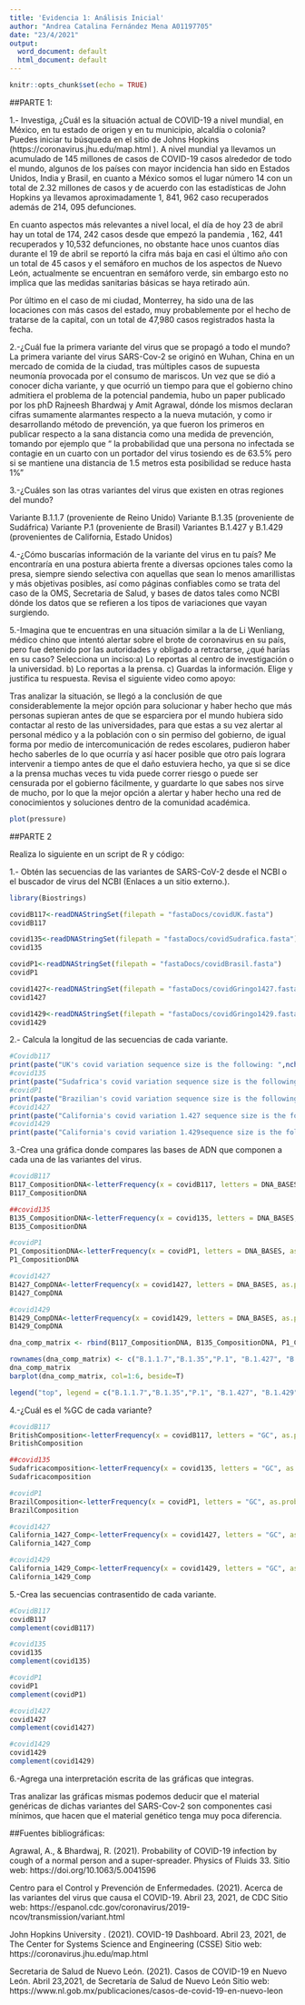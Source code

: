 ---
title: 'Evidencia 1: Análisis Inicial'
author: "Andrea Catalina Fernández Mena A01197705"
date: "23/4/2021"
output:
  word_document: default
  html_document: default
---

```{r setup, include=FALSE}
knitr::opts_chunk$set(echo = TRUE)
```

##PARTE 1:

1.- Investiga, ¿Cuál es la situación actual de COVID-19 a nivel mundial, en México, en tu estado de origen y en tu municipio, alcaldía o colonia? Puedes iniciar tu búsqueda en el sitio de Johns Hopkins (https://coronavirus.jhu.edu/map.html ).
  A nivel mundial ya llevamos un acumulado de 145 millones de casos de COVID-19  casos alrededor de todo el mundo, algunos de los países con  mayor incidencia han sido en Estados Unidos, India y Brasil, en cuanto a México somos el lugar número 14  con un total de 2.32 millones de casos y de acuerdo con las estadísticas de John Hopkins ya llevamos  aproximadamente 1, 841, 962 caso recuperados además de 214, 095 defunciones.

  En cuanto aspectos más relevantes a nivel local, el día de hoy 23 de abril hay un total de 174, 242 casos desde que empezó la pandemia , 162, 441 recuperados y 10,532 defunciones, no obstante hace unos cuantos días durante el 19 de abril se reportó la cifra más baja en casi el último año con un total de 45 casos y el semáforo en muchos de los aspectos de Nuevo León, actualmente se encuentran en semáforo verde, sin embargo esto no implica que las medidas sanitarias básicas se haya retirado aún. 

Por último en el caso de mi ciudad, Monterrey, ha sido una de las locaciones con más casos del estado, muy probablemente por el hecho de tratarse de la capital, con un total de 47,980 casos registrados hasta la fecha.

2.-¿Cuál fue la primera variante del virus que se propagó a todo el mundo?
  La primera variante del virus SARS-Cov-2 se originó en Wuhan, China en un mercado de comida de la ciudad, tras      múltiples casos de supuesta neumonía provocada por el consumo de mariscos. Un vez que se dió a conocer dicha        variante, y que ocurrió un tiempo para que el gobierno chino admitiera el problema de la potencial pandemia, hubo un paper publicado por los phD  Rajneesh Bhardwaj y Amit Agrawal, dónde los mismos declaran cifras sumamente alarmantes respecto a la nueva mutación, y como ir desarrollando método de prevención, ya que fueron los primeros en publicar respecto a la sana distancia como una medida de prevención, tomando por ejemplo que “ la probabilidad que una persona no infectada se contagie en un cuarto con un portador del virus tosiendo es de 63.5% pero si se mantiene una distancia de 1.5 metros esta posibilidad se reduce hasta 1%”

3.-¿Cuáles son las otras variantes del virus que existen en otras regiones del mundo?

Variante B.1.1.7 (proveniente de Reino Unido)
Variante B.1.35 (proveniente de Sudáfrica)
Variante P.1 (proveniente de Brasil)
Variantes B.1.427 y B.1.429 (provenientes de California, Estado Unidos)

4.-¿Cómo buscarías información de la variante del virus en tu país? 
  Me encontraría en una postura abierta frente a diversas opciones tales como la presa, siempre siendo selectiva con aquellas que sean lo menos amarillistas y más objetivas posibles, así como páginas confiables como se trata del caso de la OMS, Secretaria de Salud, y bases de datos tales como NCBI dónde los datos que se refieren a los tipos de variaciones que vayan surgiendo.

5.-Imagina que te encuentras en una situación similar a la de Li Wenliang, médico chino que intentó alertar sobre el brote de coronavirus en su país, pero fue detenido por las autoridades y obligado a retractarse, ¿qué harías en su caso? Selecciona un inciso:a) Lo reportas al centro de investigación o la universidad. b) Lo reportas a la prensa. c) Guardas la información. Elige y justifica tu respuesta. Revisa el siguiente video como apoyo:

  Tras analizar la situación, se llegó a la conclusión de que considerablemente la mejor opción para solucionar y haber hecho que más personas supieran antes de que se esparciera por el mundo hubiera sido contactar al resto de las universidades, para que estas a su vez alertar al personal médico y a la población con o sin permiso del gobierno, de igual forma por medio de intercomunicación de redes escolares, pudieron haber hecho saberles de lo que ocurría y así hacer posible que otro país lograra intervenir a tiempo antes de que el daño estuviera hecho, ya que si se dice a la prensa muchas veces tu vida puede correr riesgo o puede ser censurada por el gobierno fácilmente, y guardarte lo que sabes nos sirve de mucho, por lo que la mejor opción a alertar y haber hecho una red de conocimientos y soluciones dentro de la comunidad académica.


```{r pressure, echo=FALSE}
plot(pressure)
```

##PARTE 2

Realiza lo siguiente en un script de R y código:

1.- Obtén las secuencias de las variantes de SARS-CoV-2 desde el NCBI o el buscador de virus del NCBI (Enlaces a un sitio externo.).
```{r}
library(Biostrings)

covidB117<-readDNAStringSet(filepath = "fastaDocs/covidUK.fasta")
covidB117

covid135<-readDNAStringSet(filepath = "fastaDocs/covidSudrafica.fasta")
covid135

covidP1<-readDNAStringSet(filepath = "fastaDocs/covidBrasil.fasta")
covidP1

covid1427<-readDNAStringSet(filepath = "fastaDocs/covidGringo1427.fasta")
covid1427

covid1429<-readDNAStringSet(filepath = "fastaDocs/covidGringo1429.fasta")
covid1429
```

2.- Calcula la longitud de las secuencias de cada variante.

```{r}
#Covidb117
print(paste("UK's covid variation sequence size is the following: ",nchar(covidB117)))
#covid135
print(paste("Sudafrica's covid variation sequence size is the following: ",nchar(covid135)))
#covidP1
print(paste("Brazilian's covid variation sequence size is the following: ",nchar(covidP1)))
#covid1427
print(paste("California's covid variation 1.427 sequence size is the following: ",nchar(covid1427)))
#covid1429
print(paste("California's covid variation 1.429sequence size is the following: ",nchar(covid1429)))
```

3.-Crea una gráfica donde compares las bases de ADN que componen a cada una de las variantes del virus.

```{r}
#covidB117
B117_CompositionDNA<-letterFrequency(x = covidB117, letters = DNA_BASES, as.prob = T)
B117_CompositionDNA

##covid135
B135_CompositionDNA<-letterFrequency(x = covid135, letters = DNA_BASES, as.prob = T)
B135_CompositionDNA

#covidP1
P1_CompositionDNA<-letterFrequency(x = covidP1, letters = DNA_BASES, as.prob = T)
P1_CompositionDNA

#covid1427
B1427_CompDNA<-letterFrequency(x = covid1427, letters = DNA_BASES, as.prob = T)
B1427_CompDNA

#covid1429
B1429_CompDNA<-letterFrequency(x = covid1429, letters = DNA_BASES, as.prob = T)
B1429_CompDNA

dna_comp_matrix <- rbind(B117_CompositionDNA, B135_CompositionDNA, P1_CompositionDNA, B1427_CompDNA, B1429_CompDNA ) #we merge all composition DNA figures so they can be all together within one graph

rownames(dna_comp_matrix) <- c("B.1.1.7","B.1.35","P.1", "B.1.427", "B.1.429")
dna_comp_matrix
barplot(dna_comp_matrix, col=1:6, beside=T)

legend("top", legend = c("B.1.1.7","B.1.35","P.1", "B.1.427", "B.1.429"), fill = 1:6, horiz = F, cex=0.7)

```

4.-¿Cuál es el %GC de cada variante?

```{r}
#covidB117
BritishComposition<-letterFrequency(x = covidB117, letters = "GC", as.prob = T)
BritishComposition

##covid135
Sudafricacomposition<-letterFrequency(x = covid135, letters = "GC", as.prob = T)
Sudafricacomposition

#covidP1
BrazilComposition<-letterFrequency(x = covidP1, letters = "GC", as.prob = T)
BrazilComposition

#covid1427
California_1427_Comp<-letterFrequency(x = covid1427, letters = "GC", as.prob = T)
California_1427_Comp

#covid1429
California_1429_Comp<-letterFrequency(x = covid1429, letters = "GC", as.prob = T)
California_1429_Comp
```

5.-Crea las secuencias contrasentido de cada variante.

```{r}
#CovidB117
covidB117
complement(covidB117)

#covid135
covid135
complement(covid135)

#covidP1
covidP1
complement(covidP1)

#covid1427
covid1427
complement(covid1427)

#covid1429
covid1429
complement(covid1429)

```

6.-Agrega una interpretación escrita de las gráficas que integras.

Tras analizar las gráficas mismas podemos deducir que el material genéricas de dichas variantes del SARS-Cov-2 son componentes casi mínimos, que hacen que el material genético tenga muy poca diferencia. 


##Fuentes bibliográficas:  

Agrawal, A., & Bhardwaj, R. (2021). Probability of COVID-19 infection by cough of a normal person and a super-spreader. Physics of Fluids 33. Sitio web: https://doi.org/10.1063/5.0041596

Centro para el Control y Prevención de Enfermedades. (2021). Acerca de las variantes del virus que causa el COVID-19​​. Abril 23, 2021, de CDC Sitio web: https://espanol.cdc.gov/coronavirus/2019-ncov/transmission/variant.html 
   
John Hopkins University . (2021). COVID-19 Dashboard. Abril 23, 2021, de The Center for Systems Science and Engineering (CSSE) Sitio web: https://coronavirus.jhu.edu/map.html  

Secretaria de Salud de Nuevo León. (2021). Casos de COVID-19 en Nuevo León. Abril 23,2021, de Secretaría de Salud de Nuevo León Sitio web: https://www.nl.gob.mx/publicaciones/casos-de-covid-19-en-nuevo-leon 

